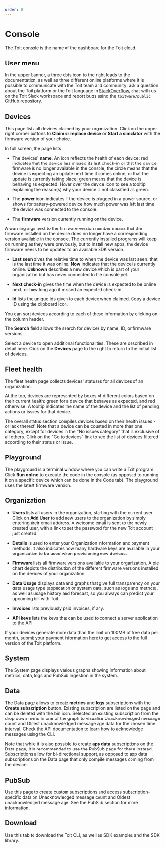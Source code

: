 ```yaml
---
order: 0
---
```



# Console

The Toit console is the name of the dashboard for the Toit cloud.

## User menu

In the upper banner, a three dots icon to the right leads to the documentation, as well as three different online platforms where it is possible to communicate with the Toit team and community: ask a question about the Toit platform or the Toit language in 
<a href="https://stackoverflow.com/questions/tagged/toit" target="_blank">StackOverflow</a>, chat with us on the <a href="https://chat.toit.io" target="_blank">Toit Slack workspace</a> and report bugs using the `toitware/public` <a href="https://github.com/toitware/public/issues" target="_blank">GitHub repository</a>.

## Devices

This page lists all devices claimed by your organization. Click on the upper right corner buttons to **Claim or replace device** or **Start a simulator** with the firmware version of your choice.

In full screen, the page lists

* The devices' **name**. An icon reflects the health of each device: red indicates that the device has missed its last check-in or that the device firmware is no longer available in the console; the circle means that the device is expecting an update next time it comes online, or that the update is currently taking place; green means that the device is behaving as expected. Hover over the device icon to see a tooltip explaining the reason(s) why your device is not classified as green.

* The **power** icon indicates if the device is plugged in a power source, or shows for battery-powered device how much power was left last time the device was connected to the console.

* The **firmware** version currently running on the device.
  
<Note>
A warning sign next to the firmware version number means that the firmware installed on the device does no longer have a corresponding version available in the console. The currently installed programs will keep on running as they were previously, but to install new apps, the device firmware needs to be updated to an available SDK version.
</Note>

* **Last seen** gives the relative time to when the device was last seen, that is the last time it was online. **Now** indicates that the device is currently online. **Unknown** describes a new device which is part of your organization but has never connected to the console yet.

* **Next check-in** gives the time when the device is expected to be online next, or how long ago it missed an expected check-in.

* **Id** lists the unique Ids given to each device when claimed. Copy a device ID using the clipboard icon.

You can sort devices according to each of these information by clicking on the column header.

The **Search** field allows the search for devices by name, ID, or firmware versions.

Select a device to open additional functionalities. These are described in detail <Link to="/deviceconsole">here</Link>. Click on the **Devices** page to the right to return to the initial list of devices.

## Fleet health

The fleet health page collects devices' statuses for all devices of an organization.

At the top, devices are represented by boxes of different colors based on their current health: green for a device that behaves as expected, and red otherwise.
A tooltip indicates the name of the device and the list of pending actions or issues for that device.

The overall status section compiles devices based on their health issues - or lack thereof. Note that a device can be counted in more than one category, except for devices in the "No issues category" that is exclusive of all others.
Click on the "Go to devices" link to see the list of devices filtered according to their status or issue.

## Playground

The playground is a terminal window where you can write a Toit program. Click **Run online** to execute the code in the console (as opposed to running it on a specific device which can be done in the Code tab). The playground uses the latest firmware version.
  
## Organization

* **Users** lists all users in the organization, starting with the current user. Click on **Add User** to add new users to the organization by simply entering their email address. A welcome email is sent to the newly created user, with a link to set the password for the new Toit account just created.

* **Details** is used to enter your Organization information and payment methods. It also indicates how many hardware keys are available in your organization to be used when provisioning new devices.

* **Firmware** lists all firmware versions available to your organization. A pie chart depicts the distribution of the different firmware versions installed on the devices of your organization.

* **Data Usage** displays data and graphs that give full transparency on your data usage type (application or system data, such as logs and metrics), as well as usage history and forecast, so you always can predict your upcoming bill with Toit.

* **Invoices** lists previously paid invoices, if any.

* **API keys** lists the keys that can be used to connect a server application to the API.

<Note title="Payment">
If your devices generate more data than the limit on 100MB of free data per month, submit your payment information <a href="https://console.toit.io/organization/details" target="_blank">here</a> to get access to the full version of the Toit platform.
</Note>

## System

The System page displays various graphs showing information about metrics, data, logs and PubSub ingestion in the system.

## Data

The Data page allows to create **metrics** and **logs** subscriptions with the **Create subscription** button. Existing subscription are listed on the page and can be deleted with the bin icon. Selected an existing subscription from the drop down menu in one of the graph to visualize Unacknowledged message count and Oldest unacknowledged message age data for the chosen time interval. 
Check the <Link to="/api">API</Link> documentation to learn how to acknowledge messages using the CLI.

Note that while it is also possible to create **app data** subscriptions on the Data page, it is recommended to use the PubSub page for these instead. Subscriptions allow for bi-directional support, as opposed to app data subscriptions on the Data page that only compile messages coming from the device.

## PubSub

Use this page to create custom subscriptions and access subscription-specific data on Unacknowledged message count and Oldest unacknowledged message age. See the <Link to="../apis/pubsub">PubSub</Link> section for more information.

## Download

Use this tab to download the Toit CLI, as well as SDK examples and the SDK library.
